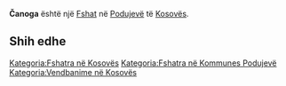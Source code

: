{{Fshat në Kosovës
 | Emri                = Čanoga
| srp_N_name = Čanoga
| srp_N_FULL_NAME_RO = Čanoga
| srp_N_FULL_NAME_ND_RO = Canoga
| srp_N_SORT_NAME_RG = CANOGA
| srp_N_FULL_NAME_RG = Čanoga
| srp_N_FULL_NAME_ND_RG = Canoga

 | Emri (Rasa dhanore) = 
 | Figura              = 
 | Shteti              = Kosovo
 | Komuna              = Podujevë
 | Kodi postar         = 
 | Sipërfaqja          = 

 | Popullsia           = 

 | Regj. i popullsisë  = 
 | Dend. e popullsisë  = 
 | Faqja zyrtare       = 
 <!--- Koordinatat ----> 
 | Gjerësia            = 43.010556
 | Gjatësia            = 21.1025
 | Lartësia            = 
}}
'''Čanoga''' është një [[Fshat]] në [[Podujevë]] të [[Kosovës]].

<!-- == Gjeografia == -->
<!-- == Historia == -->
<!-- == Demografia == -->
== Shih edhe ==
{{Komuna Podujevë}}
{{Kosovo-Administrata-Cung}}

[[Kategoria:Fshatra në Kosovës]]
[[Kategoria:Fshatra në Kommunes Podujevë]]
[[Kategoria:Vendbanime në Kosovës]]